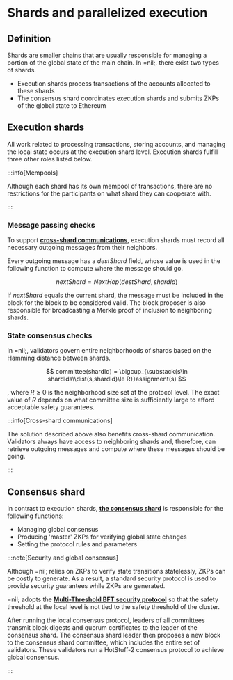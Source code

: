 # Shards and parallelized execution

## Definition

Shards are smaller chains that are usually responsible for managing a portion of the global state of the main chain. In =nil;, there exist two types of shards.

* Execution shards process transactions of the accounts allocated to these shards
* The consensus shard coordinates execution shards and submits ZKPs of the global state to Ethereum

## Execution shards

All work related to processing transactions, storing accounts, and managing the local state occurs at the execution shard level. Execution shards fulfill three other roles listed below.

:::info[Mempools]

Although each shard has its own mempool of transactions, there are no restrictions for the participants on what shard they can cooperate with.

:::

### Message passing checks

To support [**cross-shard communications**](../principles#cross-shard-communication), execution shards must record all necessary outgoing messages from their neighbors.

Every outgoing message has a $destShard$ field, whose value is used in the following function to compute where the message should go.

$$
nextShard = NextHop(destShard, shardId)
$$

If $nextShard$ equals the current shard, the message must be included in the block for the block to be considered valid. The block proposer is also responsible for broadcasting a Merkle proof of inclusion to neighboring shards.

### State consensus checks

In =nil;, validators govern entire neighborhoods of shards based on the Hamming distance between shards.

$$
committee(shardId) = \bigcup_{\substack{s\in shardIds\\dist(s,shardId)\le R}}assignment(s)
$$

, where $R\ge 0$ is the neighborhood size set at the protocol level. The exact value of $R$ depends on what committee size is sufficiently large to afford acceptable safety guarantees.

:::info[Cross-shard communications]

The solution described above also benefits cross-shard communication. Validators always have access to neighboring shards and, therefore, can retrieve outgoing messages and compute where these messages should be going.

:::

## Consensus shard

In contrast to execution shards, [**the consensus shard**](../principles#consensus-shard) is responsible for the following functions:

* Managing global consensus
* Producing 'master' ZKPs for verifying global state changes
* Setting the protocol rules and parameters

:::note[Security and global consensus]

Although =nil; relies on ZKPs to verify state transitions statelessly, ZKPs can be costly to generate. As a result, a standard security protocol is used to provide security guarantees while ZKPs are generated.

=nil; adopts the [**Multi-Threshold BFT security protocol**](https://dl.acm.org/doi/10.1145/3460120.3484554) so that the safety threshold at the local level is not tied to the safety threshold of the cluster.


After running the local consensus protocol, leaders of all committees transmit block digests and quorum certificates to the leader of the consensus shard. The consensus shard leader then proposes a new block to the consensus shard committee, which includes the entire set of validators. These validators run a HotStuff-2 consensus protocol to achieve global consensus.

:::


